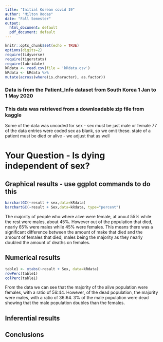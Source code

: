 ```yaml
---
title: "Initial Korean covid 19"
author: "Milton Rodas"
date: "Fall Semester"
output:
  html_document: default
  pdf_document: default
---
```


```r
knitr::opts_chunk$set(echo = TRUE)
options(digits=2)
require(tidyverse)
require(tigerstats)
require(lubridate)
kRdata <- read.csv(file = 'kRdata.csv')
kRdata <- kRdata %>%
mutate(across(where(is.character), as.factor))

```
### Data is from the Patient_Info dataset from South Korea 1 Jan to 1 May 2020
### This data was retrieved from a downloadable zip file from kaggle

Some of the data was uncoded for sex - sex must be just male or female
77 of the data entries were coded sex  as blank, so we omit these.
state of a patient must be died or alive - we adjust that as well   
  
# Your Question - Is dying independent of sex?






## Graphical results - use ggplot commands to do this  



  




```r
barchartGC(~result + sex,data=kRdata)
barchartGC(~result + Sex,data=kRdata, type="percent")

```

The majority of people who where alive were female, at anout 55% while the rest were males, about 45%. However out of the population that died, nearly 65% were males while 45% were females. This means there was a significant difference between the amount of make that died and the amount of females that died, males being the majority as they nearly doubled the amount of deaths on females.
  
## Numerical results

```r
table1 <- xtabs(~result + Sex, data=kRdata)
rowPerc(table1)
colPerc(table1)
```

From the data we can see that the majority of the alive population were females, with a ratio of 56:44. However, of the dead population, the majority were males, with a ratio of 36:64. 3% of the male population were dead showing that the male population doubles than the females.

## Inferential results 




## Conclusions

